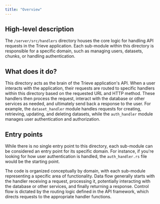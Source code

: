 ```yaml
---
title: "Overview"
---
```


## High-level description
The `/server/src/handlers` directory houses the core logic for handling API requests in the Trieve application. Each sub-module within this directory is responsible for a specific domain, such as managing users, datasets, chunks, or handling authentication. 

## What does it do?
This directory acts as the brain of the Trieve application's API. When a user interacts with the application, their requests are routed to specific handlers within this directory based on the requested URL and HTTP method. These handlers then process the request, interact with the database or other services as needed, and ultimately send back a response to the user. For example, the `dataset_handler` module handles requests for creating, retrieving, updating, and deleting datasets, while the `auth_handler` module manages user authentication and authorization. 

## Entry points
While there is no single entry point to this directory, each sub-module can be considered an entry point for its specific domain. For instance, if you're looking for how user authentication is handled, the `auth_handler.rs` file would be the starting point. 

The code is organized conceptually by domain, with each sub-module representing a specific area of functionality. Data flow generally starts with the handler receiving a request, processing it, potentially interacting with the database or other services, and finally returning a response. Control flow is dictated by the routing logic defined in the API framework, which directs requests to the appropriate handler functions.
